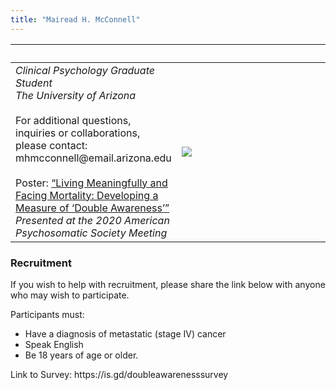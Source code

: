 ```yaml
---
title: "Mairead H. McConnell"
---
```

|                     &nbsp;       |                              &nbsp;                     |
|--------------------------------------------------------------------|-------------------------------------------------------------------------|
|  _Clinical Psychology Graduate Student_ <br> _The University of Arizona_   <br><br> For additional questions, inquiries or collaborations, please contact:  mhmcconnell@email.arizona.edu <br><br> Poster: ["Living Meaningfully and Facing Mortality: Developing a Measure of 'Double Awareness'"](/APS-2020-poster_McConnell.pdf)<br> _Presented at the 2020 American Psychosomatic Society Meeting_ | ![](/MaireadMcConnell_headshot.jpg) |




### Recruitment
If you wish to help with recruitment, please share the link below with anyone who may wish to participate. 

Participants must: 
<ul><li>Have a diagnosis of metastatic (stage IV) cancer</li> 
<li>Speak English</li>
<li>Be 18 years of age or older.</li></ul>
 
Link to Survey: https://is.gd/doubleawarenesssurvey
